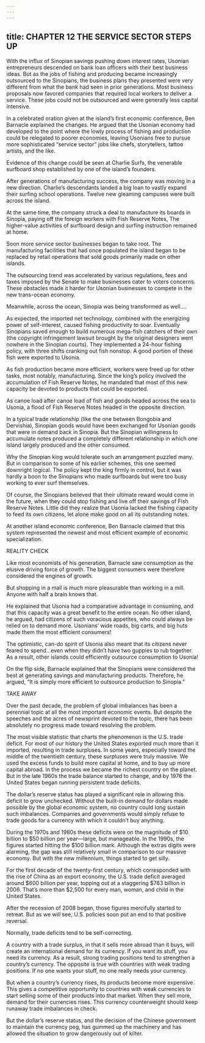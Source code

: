 ```yaml
---
---
---
```

title: CHAPTER 12 THE SERVICE SECTOR STEPS UP
---

With the influx of Sinopian savings pushing down interest rates, Usonian entrepreneurs descended on bank loan officers with their best business ideas. But as the jobs of fishing and producing became increasingly outsourced to the Sinopians, the business plans they presented were very different from what the bank had seen in prior generations. Most business proposals now favored companies that required local workers to deliver a service. These jobs could not be outsourced and were generally less capital intensive.

In a celebrated oration given at the island’s first economic conference, Ben Barnacle explained the changes. He argued that the Usonian economy had developed to the point where the lowly process of fishing and production could be relegated to poorer economies, leaving Usonians free to pursue more sophisticated “service sector” jobs like chefs, storytellers, tattoo artists, and the like.

Evidence of this change could be seen at Charlie Surfs, the venerable surfboard shop established by one of the island’s founders.

After generations of manufacturing success, the company was moving in a new direction. Charlie’s descendants landed a big loan to vastly expand their surfing school operations. Twelve new gleaming campuses were built across the island.

At the same time, the company struck a deal to manufacture its boards in Sinopia, paying off the foreign workers with Fish Reserve Notes, The higher-value activities of surfboard design and surfing instruction remained at home.

Soon more service sector businesses began to take root. The manufacturing facilities that had once populated the island began to be replaced by retail operations that sold goods primarily made on other islands.

The outsourcing trend was accelerated by various regulations, fees and taxes imposed by the Senate to make businesses cater to voters concerns. These obstacles made it harder for Usonian businesses to compete in the new trans-ocean economy.

Meanwhile, across the ocean, Sinopia was being transformed as well.…

As expected, the imported net technology, combined with the energizing power of self-interest, caused fishing productivity to soar. Eventually Sinopians saved enough to build numerous mega-fish catchers of their own (the copyright infringement lawsuit brought by the original designers went nowhere in the Sinopian courts). They implemented a 24-hour fishing policy, with three shifts cranking out fish nonstop. A good portion of these fish were exported to Usonia.

As fish production became more efficient, workers were freed up for other tasks, most notably, manufacturing. Since the king’s policy involved the accumulation of Fish Reserve Notes, he mandated that most of this new capacity be devoted to products that could be exported.

As canoe load after canoe load of fish and goods headed across the sea to Usonia, a flood of Fish Reserve Notes headed in the opposite direction.

In a typical trade relationship (like the one between Bongobia and Dervishia), Sinopian goods would have been exchanged for Usonian goods that were in demand back in Sinopia. But the Sinopian willingness to accumulate notes produced a completely different relationship in which one island largely produced and the other consumed.

Why the Sinopian king would tolerate such an arrangement puzzled many. But in comparison to some of his earlier schemes, this one seemed downright logical. The policy kept the king firmly in control, but it was hardly a boon to the Sinopians who made surfboards but were too busy working to ever surf themselves.

Of course, the Sinopians believed that their ultimate reward would come in the future, when they could stop fishing and live off their savings of Fish Reserve Notes. Little did they realize that Usonia lacked the fishing capacity to feed its own citizens, let alone make good on all its outstanding notes.

At another island economic conference, Ben Barnacle claimed that this system represented the newest and most efficient example of economic specialization.

REALITY CHECK

Like most economists of his generation, Barnacle saw consumption as the elusive driving force of growth. The biggest consumers were therefore considered the engines of growth.

But shopping in a mall is much more pleasurable than working in a mill. Anyone with half a brain knows that.

He explained that Usonia had a comparative advantage in consuming, and that this capacity was a great benefit to the entire ocean. No other island, he argued, had citizens of such voracious appetites, who could always be relied on to demand more. Usonians’ wide roads, big carts, and big huts made them the most efficient consumers!

The optimistic, can-do spirit of Usonia also meant that its citizens never feared to spend…even when they didn’t have two guppies to rub together. As a result, other islands could efficiently outsource consumption to Usonia!

On the flip side, Barnacle explained that the Sinopians were considered the best at generating savings and manufacturing products. Therefore, he argued, “It is simply more efficient to outsource production to Sinopia.”

TAKE AWAY

Over the past decade, the problem of global imbalances has been a perennial topic at all the most important economic events. But despite the speeches and the acres of newsprint devoted to the topic, there has been absolutely no progress made toward resolving the problem.

The most visible statistic that charts the phenomenon is the U.S. trade deficit. For most of our history the United States exported much more than it imported, resulting in trade surpluses. In some years, especially toward the middle of the twentieth century, these surpluses were truly massive. We used the excess funds to build more capital at home, and to buy up more capital abroad. In the process we became the richest country on the planet. But in the late 1960s the trade balance started to change, and by 1976 the United States began running persistent trade deficits.

The dollar’s reserve status has played a significant role in allowing this deficit to grow unchecked. Without the built-in demand for dollars made possible by the global economic system, no country could long sustain such imbalances. Companies and governments would simply refuse to trade goods for a currency with which it couldn’t buy anything.

During the 1970s and 1980s these deficits were on the magnitude of $10 billion to $50 billion per year—large, but manageable. In the 1990s, the figures started hitting the $100 billion mark. Although the extras digits were alarming, the gap was still relatively small in comparison to our massive economy. But with the new millennium, things started to get silly.

For the first decade of the twenty-first century, which corresponded with the rise of China as an export economy, the U.S. trade deficit averaged around $600 billion per year, topping out at a staggering $763 billion in 2006. That’s more than $2,500 for every man, woman, and child in the United States.

After the recession of 2008 began, those figures mercifully started to retreat. But as we will see, U.S. policies soon put an end to that positive reversal.

Normally, trade deficits tend to be self-correcting.

A country with a trade surplus, in that it sells more abroad than it buys, will create an international demand for its currency. If you want its stuff, you need its currency. As a result, strong trading positions tend to strengthen a country’s currency. The opposite is true with countries with weak trading positions. If no one wants your stuff, no one really needs your currency.

But when a country’s currency rises, its products become more expensive. This gives a competitive opportunity to countries with weak currencies to start selling some of their products into that market. When they sell more, demand for their currencies rises. This currency counterweight should keep runaway trade imbalances in check.

But the dollar’s reserve status, and the decision of the Chinese government to maintain the currency peg, has gummed up the machinery and has allowed the situation to grow dangerously out of kilter.

